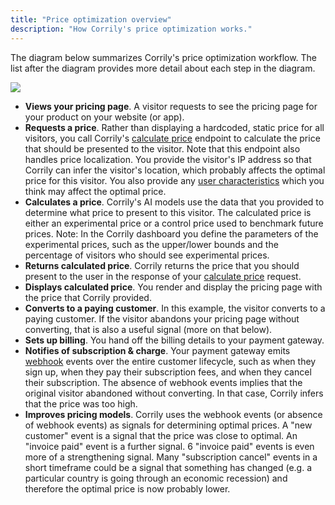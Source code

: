 ```yaml
---
title: "Price optimization overview"
description: "How Corrily's price optimization works."
---
```


The diagram below summarizes Corrily's price optimization workflow. The list after the diagram provides more detail about each step in the diagram.

<!--
If you update the diagram, remember to update the following pages as well:
* Pricing page integration guide
* Payment gateway integration guide
-->

<!--
Created with sequencediagram.org
Source text:
title How Corrily's price optimization works

actor Visitor
participant Website
participant Corrily
participant Payment Gateway

Visitor->Website:Views your pricing page
Website->Corrily:Requests a price
Corrily->Corrily:Calculates a price
Corrily->Website:Returns calculated price
Website->Visitor:Displays calculated price
Visitor->Website:Converts to a paying customer
Website->Payment Gateway:Sets up billing
Payment Gateway->Corrily:Notifies of subscription & charge events
Corrily->Corrily:Improves pricing models
-->

<img src="../img/optimization.png" />

- **Views your pricing page**. A visitor requests to see the pricing page for your product on your website (or app).
- **Requests a price**. Rather than displaying a hardcoded, static price for all visitors, you call Corrily's [calculate price](../api-reference/calculate-price) endpoint to calculate the price that should be presented to the visitor. Note that this endpoint also handles price localization. You provide the visitor's IP address so that Corrily can infer the visitor's location, which probably affects the optimal price for this visitor. You also provide any [user characteristics](..users/user-characteristics) which you think may affect the optimal price.
- **Calculates a price**. Corrily's AI models use the data that you provided to determine what price to present to this visitor. The calculated price is either an experimental price or a control price used to benchmark future prices. Note: In the Corrily dashboard you define the parameters of the experimental prices, such as the upper/lower bounds and the percentage of visitors who should see experimental prices.
- **Returns calculated price**. Corrily returns the price that you should present to the user in the response of your [calculate price](../api-reference/calculate-price) request.
- **Displays calculated price**. You render and display the pricing page with the price that Corrily provided.
- **Converts to a paying customer**. In this example, the visitor converts to a paying customer. If the visitor abandons your pricing page without converting, that is also a useful signal (more on that below).
- **Sets up billing**. You hand off the billing details to your payment gateway.
- **Notifies of subscription & charge**. Your payment gateway emits [webhook](https://en.wikipedia.org/wiki/Webhook) events over the entire customer lifecycle, such as when they sign up, when they pay their subscription fees, and when they cancel their subscription. The absence of webhook events implies that the original visitor abandoned without converting. In that case, Corrily infers that the price was too high.
- **Improves pricing models**. Corrily uses the webhook events (or absence of webhook events) as signals for determining optimal prices. A "new customer" event is a signal that the price was close to optimal. An "invoice paid" event is a further signal. 6 "invoice paid" events is even more of a strengthening signal. Many "subscription cancel" events in a short timeframe could be a signal that something has changed (e.g. a particular country is going through an economic recession) and therefore the optimal price is now probably lower.
